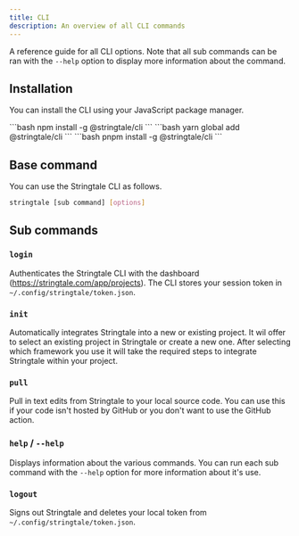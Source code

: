 ```yaml
---
title: CLI
description: An overview of all CLI commands
---
```



A reference guide for all CLI options. Note that all sub commands can be ran with the `--help` option to display more information about the command.

## Installation

You can install the CLI using your JavaScript package manager.

<Tabs>
  <TabItem label="npm">
    ```bash
      npm install -g @stringtale/cli
    ```
  </TabItem>
  <TabItem label="Yarn">
    ```bash
      yarn global add @stringtale/cli
    ```
  </TabItem>
  <TabItem label="pnpm">
    ```bash
      pnpm install -g @stringtale/cli
    ```
  </TabItem>
</Tabs>

## Base command

You can use the Stringtale CLI as follows.

```bash
stringtale [sub command] [options]
```

## Sub commands

### `login`

Authenticates the Stringtale CLI with the dashboard (https://stringtale.com/app/projects). The CLI stores your session token in
`~/.config/stringtale/token.json`.

### `init`

Automatically integrates Stringtale into a new or existing project. It wil offer to select an existing project in Stringtale or create a new one.
After selecting which framework you use it will take the required steps to integrate Stringtale within your project.

### `pull`

Pull in text edits from Stringtale to your local source code. You can use this if your code isn't hosted by GitHub or you don't want to use
the GitHub action.

### `help` / `--help`

Displays information about the various commands. You can run each sub command with the `--help` option for more information about it's use.

### `logout`

Signs out Stringtale and deletes your local token from `~/.config/stringtale/token.json`.